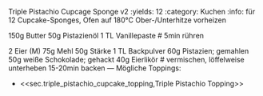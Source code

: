 Triple Pistachio Cupcage Sponge v2
:yields: 12
:category: Kuchen
:info: für 12 Cupcake-Sponges, Ofen auf 180°C Ober-/Unterhitze vorheizen

150g Butter
50g Pistazienöl
1 TL Vanillepaste
# 5min rühren

2 Eier (M) 
75g Mehl
50g Stärke
1 TL Backpulver
60g Pistazien; gemahlen
50g weiße Schokolade; gehackt
40g Eierlikör
# vermischen, löffelweise unterheben
  15-20min backen
---
Mögliche Toppings:

- <<sec.triple_pistachio_cupcake_topping,Triple Pistachio Topping>>


